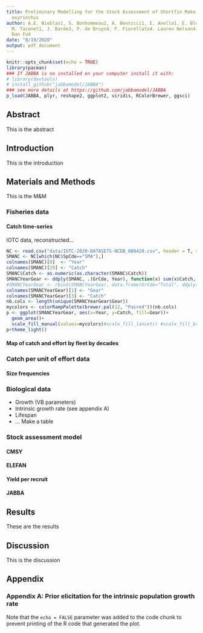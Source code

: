 ```yaml
---
title: Preliminary Modelling for the Stock Assessment of Shortfin Mako Shark, Isurus
  oxyrinchus
author: A.E. Nieblas1, S. Bonhommeau2, A. Bennicci1, E. Anello1, E. Blondel1, A. Ellenbroek1,
  M. Taconet1, J. Barde3, P. de Bruyn4, F. Fiorellato4. Lauren Nelson4, Emmanuel Chassot4,
  Dan Fu4
date: "8/19/2020"
output: pdf_document
---
```


```r
knitr::opts_chunk$set(echo = TRUE)
library(pacman)
### If JABBA is no installed on your computer install it with:
# library(devtools)
# install_github("jabbamodel/JABBA")
### see more details at https://github.com/jabbamodel/JABBA
p_load(JABBA, plyr, reshape2, ggplot2, viridis, RColorBrewer, ggsci)
```

## Abstract
This is the abstract


## Introduction
This is the introduction

## Materials and Methods
This is the M&M

### Fisheries data
#### Catch time-series
IOTC data, reconstructed...


```r
NC <- read.csv("data/IOTC-2020-DATASETS-NCDB_080420.csv", header = T, stringsAsFactors = F)
SMANC <- NC[which(NC$SpCde=="SMA"),]
colnames(SMANC)[8]  <- "Year"
colnames(SMANC)[29] <- "Catch"
SMANC$Catch <- as.numeric(as.character(SMANC$Catch))
SMANCYearGear <- ddply(SMANC, .(GrCde, Year), function(x) sum(x$Catch, na.rm=T))
#SMANCYearGear <- rbind(SMANCYearGear, data.frame(GrCde="Total", ddply(SMANC, .(Year), function(x) sum(x$Catch, na.rm=T))))
colnames(SMANCYearGear)[1] <- "Gear"
colnames(SMANCYearGear)[3] <- "Catch"
nb.cols <- length(unique(SMANCYearGear$Gear))
mycolors <- colorRampPalette(brewer.pal(12, "Paired"))(nb.cols)
p <- ggplot(SMANCYearGear, aes(x=Year, y=Catch, fill=Gear))+
  geom_area()+
  scale_fill_manual(values=mycolors)#scale_fill_lancet() #scale_fill_brewer(palette = brewer.pal(14, "RdYlBu")) #scale_fill_viridis(discrete = TRUE)
p+theme_light()
```
#### Map of catch and effort by fleet by decades

### Catch per unit of effort data

#### Size frequencies

### Biological data
- Growth (VB parameters)
- Intrinsic growth rate (see appendix A)
- Lifespan
- ...
Make a table

### Stock assessment model

#### CMSY

#### ELEFAN

#### Yield per recruit

#### JABBA




## Results
These are the results

## Discussion
This is the discussion

## Appendix

### Appendix A: Prior elicitation for the intrinsic population growth rate





Note that the `echo = FALSE` parameter was added to the code chunk to prevent printing of the R code that generated the plot.

